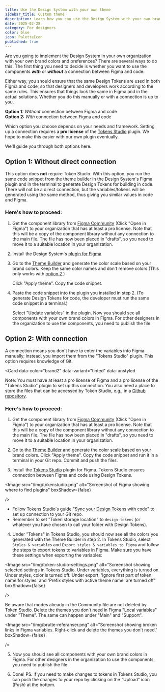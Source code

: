 ```yaml
---
title: Use the Design System with your own theme
sidebar_title: Custom theme
description: Learn how you can use the Design System with your own brand colors and preferences.
date: 2025-02-28
category: For designers
color: blue
icon: PaletteIcon
published: true
---
```


Are you going to implement the Design System in your own organization with your own brand colors and preferences? There are several ways to do this. The first thing you need to decide is whether you want to use the components **_with_** or **_without_** a connection between Figma and code.

Either way, you should ensure that the same Design Tokens are used in both Figma and code, so that designers and developers work according to the same rules. This ensures that things look the same in Figma and in the actual solutions. Whether you do this manually or with a connection is up to you.

**Option 1:** _Without_ connection between Figma and code \
**Option 2:** _With_ connection between Figma and code

Which option you choose depends on your needs and framework. Setting up a connection requires a **pro license** of the [Tokens Studio](https://tokens.studio/) plugin. We hope to make this easier with our own plugin eventually.

We'll guide you through both options here.


## Option 1: Without direct connection

This option does **not** require Token Studio. With this option, you run the same code snippet from the theme builder in the Design System's Figma plugin and in the terminal to generate Design Tokens for building in code. There will not be a direct connection, but the variables/tokens will be generated using the same method, thus giving you similar values in code and Figma.

### Here's how to proceed:

1. Get the component library from [Figma Community](https://www.figma.com/community/file/1322138390374166141/designsystemet-core-ui-kit) (Click "Open in Figma") to your organization that has at least a pro license. Note that this will be a copy of the component library without any connection to the main file. The file has now been placed in "drafts", so you need to move it to a suitable location in your organization.
2. Install the Design System's [plugin for Figma](https://www.figma.com/community/plugin/1382044395533039221/designsystemet-beta).
3. Go to the [Theme Builder](https://theme.designsystemet.no) and generate the color scale based on your brand colors. Keep the same color names and don't remove colors (This only works with [option 2](/en/fundamentals/for-designers/custom-theme#option-2-with-connection).)

    Click "Apply theme". Copy the code snippet.

4. Paste the code snippet into the plugin you installed in step 2. (To generate Design Tokens for code, the developer must run the same code snippet in a terminal.)

    Select "Update variables" in the plugin. Now you should see all components with your own brand colors in Figma. For other designers in the organization to use the components, you need to publish the file.



<ResponsiveIframe
  src="/img/plugin-alt1.mp4"
  title="The video goes through steps 1-4 as described above."
  frameBorder="0"
  allow="autoplay; fullscreen; picture-in-picture"
  allowFullScreen
  aspectRatio="16-9"
/>



## Option 2: With connection

A connection means you don't have to enter the variables into Figma manually; instead, you import them from the "Tokens Studio" plugin. This option requires knowledge of Git.

<Card
  data-color="brand2"
  data-variant="tinted"
  data-unstyled
>
  Note: You must have at least a pro license of Figma and a pro license of the "Tokens Studio" plugin to set up this connection. You also need a place to store the files that can be accessed by Token Studio, e.g., in a [Github repository](https://github.com/new).
</Card>


### Here's how to proceed:

1. Get the component library from [Figma Community](https://www.figma.com/community/file/1322138390374166141/designsystemet-core-ui-kit) (Click "Open in Figma") to your organization that has at least a pro license. Note that this will be a copy of the component library without any connection to the main file. The file has now been placed in "drafts", so you need to move it to a suitable location in your organization.

2. Go to the [Theme Builder](https://theme.designsystemet.no) and generate the color scale based on your brand colors. Click "Apply theme". Copy the code snippet and run it in a terminal in your Git repo. Commit and push the files.

3. Install the [Tokens Studio](<https://www.figma.com/community/plugin/843461159747178978/Tokens-Studio-for-Figma-(Figma-Tokens)>) plugin for Figma. Tokens Studio ensures connection between Figma and code using Design Tokens.

<Image
  src="/img/tokenstudio.png"
  alt="Screenshot of Figma showing where to find plugins"
  boxShadow={false}
  
/>

  - Follow Tokens Studio's guide "[Sync your Design Tokens with code](https://docs.tokens.studio/token-storage-and-sync/sync-provider-overview)" to set up connection to your Git repo.
  - Remember to set "Token storage location" to `design-tokens` (or whatever you have chosen to call your folder with Design Tokens).

4. Under "Tokens" in Tokens Studio, you should now see all the colors you generated with the Theme Builder in step 2. In Tokens Studio, select `Styles & variables` and `Export styles & variables to Figma` and follow the steps to export tokens to variables in Figma. Make sure you have these settings when exporting the variables:

<Image
  src="/img/token-studio-settings.png"
  alt="Screenshot showing selected settings in Tokens Studio. Under variables, everything is turned on. Under styles, color is turned off. Under export, 'Ignore first part of token name for styles' and 'Prefix styles with active theme name' are turned off"
  boxShadow={false}
  
/>

Be aware that modes already in the Community file are not deleted by Token Studio. Delete the themes you don't need in Figma "Local variables" under "Theme". The same can happen under "Main" and "Support".

<Image
  src="/img/brutte-referanser.png"
  alt="Screenshot showing broken links in Figma variables. Right-click and delete the themes you don't need."
  boxShadow={false}
  
  
/>

5. Now you should see all components with your own brand colors in Figma. For other designers in the organization to use the components, you need to publish the file.

6. Done! PS. If you need to make changes to tokens in Tokens Studio, you can push the changes to your repo by clicking on the "Upload" icon (Push) at the bottom.
